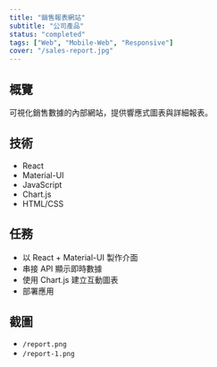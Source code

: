```yaml
---
title: "銷售報表網站"
subtitle: "公司產品"
status: "completed"
tags: ["Web", "Mobile-Web", "Responsive"]
cover: "/sales-report.jpg"
---
```


## 概覽

可視化銷售數據的內部網站，提供響應式圖表與詳細報表。

## 技術

- React
- Material-UI
- JavaScript
- Chart.js
- HTML/CSS

## 任務

- 以 React + Material-UI 製作介面
- 串接 API 顯示即時數據
- 使用 Chart.js 建立互動圖表
- 部署應用

## 截圖

- `/report.png`
- `/report-1.png`
